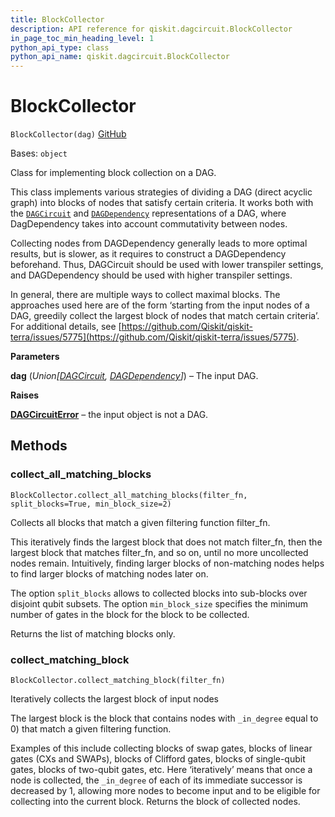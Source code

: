 ```yaml
---
title: BlockCollector
description: API reference for qiskit.dagcircuit.BlockCollector
in_page_toc_min_heading_level: 1
python_api_type: class
python_api_name: qiskit.dagcircuit.BlockCollector
---
```


# BlockCollector

<span id="qiskit.dagcircuit.BlockCollector" />

`BlockCollector(dag)` [GitHub](https://github.com/qiskit/qiskit/tree/stable/0.23/qiskit/dagcircuit/collect_blocks.py "view source code")

Bases: `object`

Class for implementing block collection on a DAG.

This class implements various strategies of dividing a DAG (direct acyclic graph) into blocks of nodes that satisfy certain criteria. It works both with the [`DAGCircuit`](qiskit.dagcircuit.DAGCircuit "qiskit.dagcircuit.DAGCircuit") and [`DAGDependency`](qiskit.dagcircuit.DAGDependency "qiskit.dagcircuit.DAGDependency") representations of a DAG, where DagDependency takes into account commutativity between nodes.

Collecting nodes from DAGDependency generally leads to more optimal results, but is slower, as it requires to construct a DAGDependency beforehand. Thus, DAGCircuit should be used with lower transpiler settings, and DAGDependency should be used with higher transpiler settings.

In general, there are multiple ways to collect maximal blocks. The approaches used here are of the form ‘starting from the input nodes of a DAG, greedily collect the largest block of nodes that match certain criteria’. For additional details, see [https://github.com/Qiskit/qiskit-terra/issues/5775](https://github.com/Qiskit/qiskit-terra/issues/5775).

**Parameters**

**dag** (*Union\[*[*DAGCircuit*](qiskit.dagcircuit.DAGCircuit "qiskit.dagcircuit.DAGCircuit")*,* [*DAGDependency*](qiskit.dagcircuit.DAGDependency "qiskit.dagcircuit.DAGDependency")*]*) – The input DAG.

**Raises**

[**DAGCircuitError**](qiskit.dagcircuit.DAGCircuitError "qiskit.dagcircuit.DAGCircuitError") – the input object is not a DAG.

## Methods

### collect\_all\_matching\_blocks

<span id="qiskit.dagcircuit.BlockCollector.collect_all_matching_blocks" />

`BlockCollector.collect_all_matching_blocks(filter_fn, split_blocks=True, min_block_size=2)`

Collects all blocks that match a given filtering function filter\_fn.

This iteratively finds the largest block that does not match filter\_fn, then the largest block that matches filter\_fn, and so on, until no more uncollected nodes remain. Intuitively, finding larger blocks of non-matching nodes helps to find larger blocks of matching nodes later on.

The option `split_blocks` allows to collected blocks into sub-blocks over disjoint qubit subsets. The option `min_block_size` specifies the minimum number of gates in the block for the block to be collected.

Returns the list of matching blocks only.

### collect\_matching\_block

<span id="qiskit.dagcircuit.BlockCollector.collect_matching_block" />

`BlockCollector.collect_matching_block(filter_fn)`

Iteratively collects the largest block of input nodes

The largest block is the block that contains nodes with `_in_degree` equal to 0) that match a given filtering function.

Examples of this include collecting blocks of swap gates, blocks of linear gates (CXs and SWAPs), blocks of Clifford gates, blocks of single-qubit gates, blocks of two-qubit gates, etc. Here ‘iteratively’ means that once a node is collected, the `_in_degree` of each of its immediate successor is decreased by 1, allowing more nodes to become input and to be eligible for collecting into the current block. Returns the block of collected nodes.

